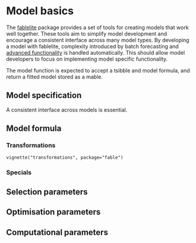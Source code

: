 # Model basics {#model}

The [fablelite](https://github.com/tidyverts/fablelite) package provides a set of tools for creating models that work well together. These tools aim to simplify model development and encourage a consistent interface across many model types. By developing a model with fablelite, complexity introduced by batch forecasting and [advanced functionality](#advanced) is handled automatically. This should allow model developers to focus on implementing model specific functionality.

The model function is expected to accept a tsibble and model formula, and return a fitted model stored as a mable.

## Model specification {#interface}

A consistent interface across models is essential.

## Model formula
### Transformations

`vignette("transformations", package="fable")`

### Specials

## Selection parameters

## Optimisation parameters

## Computational parameters
